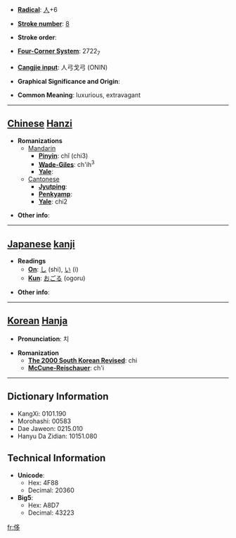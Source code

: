 * '''[[Wiktionary:Chinese radical index| Radical]]''': [[Wiktionary:Chinese radical index 人|人]]+6

* '''[[Wiktionary:Chinese total strokes index|Stroke number]]''': [[Wiktionary:Chinese total strokes index 8|8]]

* '''Stroke order''': 

* '''[[Wiktionary:Chinese four corner index|Four-Corner System]]''': 2722<sub>7</sub>

* '''[[Wiktionary:Chinese Cangjie index|Cangjie input]]''': 人弓戈弓 (ONIN)

* '''Graphical Significance and Origin''': 

* '''Common Meaning''': luxurious, extravagant

----

== [[Chinese]] [[Hanzi]] ==

* '''Romanizations'''
** [[Mandarin]]
*** '''[[Pinyin]]''': chǐ (chi3)
*** '''[[Wade-Giles]]''': ch'ih<sup>3</sup>
*** '''[[Yale]]''': 
**[[Cantonese]]
***'''[[Jyutping]]''':
***'''[[Penkyamp]]''': 
***'''[[Yale]]''': chi2

* '''Other info''': 

----

== [[Japanese]] [[kanji]] ==

* '''Readings'''
** '''[[On]]''': [[し]] (shi), [[い]] (i)
** '''[[Kun]]''': [[おごる]] (ogoru)

* '''Other info''':  

----

== [[Korean]] [[Hanja]] ==

* '''Pronunciation''': 치

* '''Romanization'''
** '''[[The 2000 South Korean Revised Romanization|The 2000 South Korean Revised]]''': chi
** '''[[McCune-Reischauer]]''': ch'i

----

== Dictionary Information ==

* KangXi: 0101.190
* Morohashi: 00583
* Dae Jaweon: 0215.010
* Hanyu Da Zidian: 10151.080

== Technical Information ==

* '''Unicode''':
** Hex: 4F88
** Decimal: 20360
* '''Big5''':
** Hex: A8D7
** Decimal: 43223

[[fr:侈]]